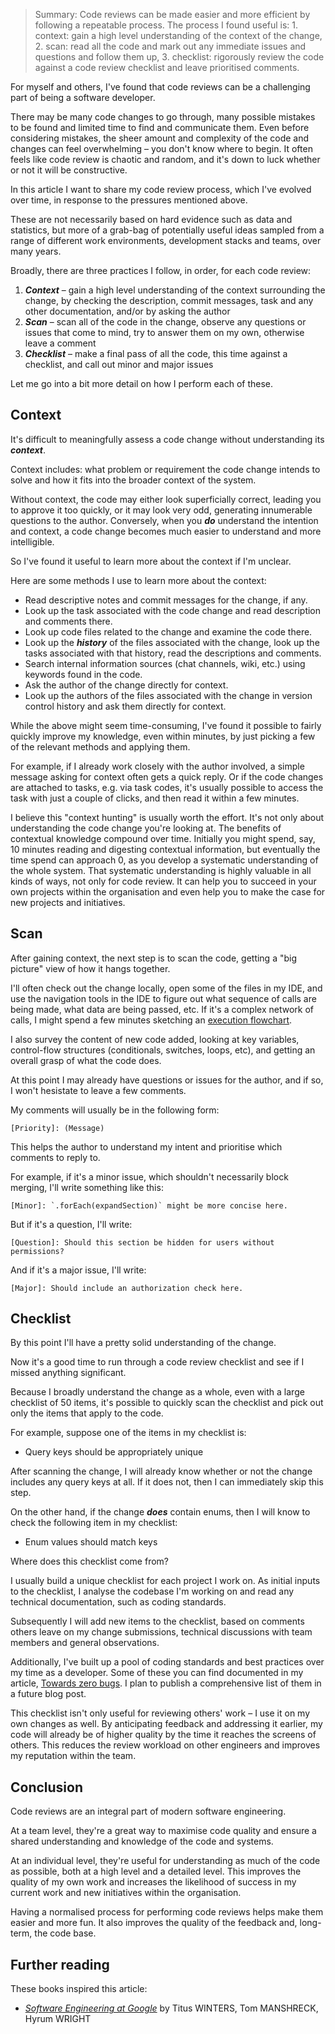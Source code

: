 > Summary: Code reviews can be made easier and more efficient by following a repeatable process. The process I found useful is: 1. context: gain a high level understanding of the context of the change, 2. scan: read all the code and mark out any immediate issues and questions and follow them up, 3. checklist: rigorously review the code against a code review checklist and leave prioritised comments.

For myself and others, I've found that code reviews can be a challenging part of being a software developer.

There may be many code changes to go through, many possible mistakes to be found and limited time to find and communicate them. Even before considering mistakes, the sheer amount and complexity of the code and changes can feel overwhelming – you don't know where to begin. It often feels like code review is chaotic and random, and it's down to luck whether or not it will be constructive.

In this article I want to share my code review process, which I've evolved over time, in response to the pressures mentioned above.

These are not necessarily based on hard evidence such as data and statistics, but more of a grab-bag of potentially useful ideas sampled from a range of different work environments, development stacks and teams, over many years.

Broadly, there are three practices I follow, in order, for each code review:

1. **_Context_** – gain a high level understanding of the context surrounding the change, by checking the description, commit messages, task and any other documentation, and/or by asking the author
2. **_Scan_** – scan all of the code in the change, observe any questions or issues that come to mind, try to answer them on my own, otherwise leave a comment
3. **_Checklist_** – make a final pass of all the code, this time against a checklist, and call out minor and major issues

Let me go into a bit more detail on how I perform each of these.

## Context

It's difficult to meaningfully assess a code change without understanding its **_context_**.

Context includes: what problem or requirement the code change intends to solve and how it fits into the broader context of the system.

Without context, the code may either look superficially correct, leading you to approve it too quickly, or it may look very odd, generating innumerable questions to the author. Conversely, when you **_do_** understand the intention and context, a code change becomes much easier to understand and more intelligible.

So I've found it useful to learn more about the context if I'm unclear.

Here are some methods I use to learn more about the context:

- Read descriptive notes and commit messages for the change, if any.
- Look up the task associated with the code change and read description and comments there.
- Look up code files related to the change and examine the code there.
- Look up the **_history_** of the files associated with the change, look up the tasks associated with that history, read the descriptions and comments.
- Search internal information sources (chat channels, wiki, etc.) using keywords found in the code.
- Ask the author of the change directly for context.
- Look up the authors of the files associated with the change in version control history and ask them directly for context.

While the above might seem time-consuming, I've found it possible to fairly quickly improve my knowledge, even within minutes, by just picking a few of the relevant methods and applying them.

For example, if I already work closely with the author involved, a simple message asking for context often gets a quick reply. Or if the code changes are attached to tasks, e.g. via task codes, it's usually possible to access the task with just a couple of clicks, and then read it within a few minutes.

I believe this "context hunting" is usually worth the effort. It's not only about understanding the code change you're looking at. The benefits of contextual knowledge compound over time. Initially you might spend, say, 10 minutes reading and digesting contextual information, but eventually the time spend can approach 0, as you develop a systematic understanding of the whole system. That systematic understanding is highly valuable in all kinds of ways, not only for code review. It can help you to succeed in your own projects within the organisation and even help you to make the case for new projects and initiatives.

## Scan

After gaining context, the next step is to scan the code, getting a "big picture" view of how it hangs together.

I'll often check out the change locally, open some of the files in my IDE, and use the navigation tools in the IDE to figure out what sequence of calls are being made, what data are being passed, etc. If it's a complex network of calls, I might spend a few minutes sketching an [execution flowchart](/articles/visualising-execution-flows).

I also survey the content of new code added, looking at key variables, control-flow structures (conditionals, switches, loops, etc), and getting an overall grasp of what the code does.

At this point I may already have questions or issues for the author, and if so, I won't hesistate to leave a few comments.

My comments will usually be in the following form:

```
[Priority]: (Message)
```

This helps the author to understand my intent and prioritise which comments to reply to.

For example, if it's a minor issue, which shouldn't necessarily block merging, I'll write something like this:

```
[Minor]: `.forEach(expandSection)` might be more concise here.
```

But if it's a question, I'll write:

```
[Question]: Should this section be hidden for users without permissions?
```

And if it's a major issue, I'll write:

```
[Major]: Should include an authorization check here.
```

## Checklist

By this point I'll have a pretty solid understanding of the change.

Now it's a good time to run through a code review checklist and see if I missed anything significant.

Because I broadly understand the change as a whole, even with a large checklist of 50 items, it's possible to quickly scan the checklist and pick out only the items that apply to the code.

For example, suppose one of the items in my checklist is:

- Query keys should be appropriately unique

After scanning the change, I will already know whether or not the change includes any query keys at all. If it does not, then I can immediately skip this step.

On the other hand, if the change **_does_** contain enums, then I will know to check the following item in my checklist:

- Enum values should match keys

Where does this checklist come from?

I usually build a unique checklist for each project I work on. As initial inputs to the checklist, I analyse the codebase I'm working on and read any technical documentation, such as coding standards.

Subsequently I will add new items to the checklist, based on comments others leave on my change submissions, technical discussions with team members and general observations.

Additionally, I've built up a pool of coding standards and best practices over my time as a developer. Some of these you can find documented in my article, [Towards zero bugs](/articles/towards-zero-bugs). I plan to publish a comprehensive list of them in a future blog post.

This checklist isn't only useful for reviewing others' work – I use it on my own changes as well. By anticipating feedback and addressing it earlier, my code will already be of higher quality by the time it reaches the screens of others. This reduces the review workload on other engineers and improves my reputation within the team.

## Conclusion

Code reviews are an integral part of modern software engineering.

At a team level, they're a great way to maximise code quality and ensure a shared understanding and knowledge of the code and systems.

At an individual level, they're useful for understanding as much of the code as possible, both at a high level and a detailed level. This improves the quality of my own work and increases the likelihood of success in my current work and new initiatives within the organisation.

Having a normalised process for performing code reviews helps make them easier and more fun. It also improves the quality of the feedback and, long-term, the code base.

## Further reading

These books inspired this article:

- [_Software Engineering at Google_](https://www.kobo.com/au/en/ebook/software-engineering-at-google) by Titus WINTERS, Tom MANSHRECK, Hyrum WRIGHT
